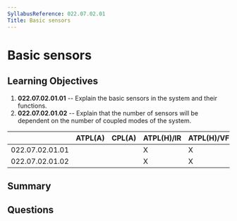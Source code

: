 ```yaml
---
SyllabusReference: 022.07.02.01
Title: Basic sensors
---
```


# Basic sensors

## Learning Objectives

1. **022.07.02.01.01** -- Explain the basic sensors in the system and their
   functions.
2. **022.07.02.01.02** -- Explain that the number of sensors will be dependent on
   the number of coupled modes of the system.

|                 | ATPL(A) | CPL(A) | ATPL(H)/IR | ATPL(H)/VFR | CPL(H) | IR  | CBIR(A) |
| --------------- | ------- | ------ | ---------- | ----------- | ------ | --- | ------- |
| 022.07.02.01.01 |         |        | X          | X           | X      |     |         |
| 022.07.02.01.02 |         |        | X          | X           | X      |     |         |

## Summary

## Questions
